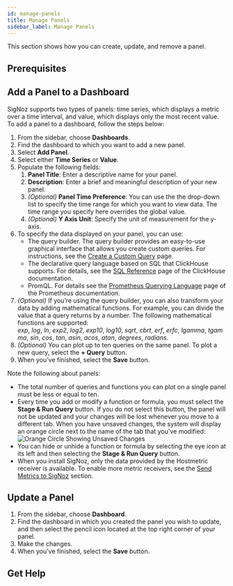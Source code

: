 ```yaml
---
id: manage-panels
title: Manage Panels
sidebar_label: Manage Panels
---
```



This section shows how you can create, update, and remove a panel.

## Prerequisites

<PrereqsInstrument />

## Add a Panel to a Dashboard

SigNoz supports two types of panels: time series, which displays a metric over a time interval, and value, which displays only the most recent value. To add a panel to a dashboard, follow the steps below:

1. From the sidebar, choose **Dashboards**.
2. Find the dashboard to which you want to add a new panel.
3. Select **Add Panel**.
4. Select either **Time Series** or **Value**.
5. Populate the following fields:
    1. **Panel Title**: Enter a descriptive name for your panel.
    2. **Description**: Enter a brief and meaningful description of your new panel.
    3. _(Optional)_ **Panel Time Preference**: You can use the the drop-down list to specify the time range for which you want to view data. The time range you specify here overrides the global value.
    4. _(Optional)_ **Y Axis Unit**: Specify the unit of measurement for the y-axis.
6. To specify the data displayed on your panel, you can use:
    - The query builder. The query builder provides an easy-to-use graphical interface that allows you create custom queries. For instructions, see the [Create a Custom Query](/docs/userguide/create-a-custom-query) page.
    - The declarative query language based on SQL that ClickHouse supports. For details, see the [SQL Reference](https://clickhouse.com/docs/en/sql-reference/) page of the ClickHouse documentation.
    - PromQL. For details see the [Prometheus Querying Language](https://prometheus.io/docs/prometheus/latest/querying/basics/) page of the Prometheus documentation.
7. _(Optional)_ If you’re using the query builder, you can also transform your data by adding mathematical functions. For example, you can divide the value that a query returns by a number. The following mathematical functions are supported: *exp*, *log*, *ln*, *exp2*, *log2*, *exp10*, *log10*, *sqrt*, *cbrt*, *erf*, *erfc*, *lgamma*, *tgamma*, *sin*, *cos*, *tan*, *asin*, *acos*, *atan*, *degrees*, *radians.*
8. _(Optional)_ You can plot up to ten queries on the same panel. To plot a new query, select the **+ Query** button.
9.  When you’ve finished, select the **Save** button.

Note the following about panels:
- The total number of queries and functions you can plot on a single panel must be less or equal to ten.
- Every time you add or modify a function or formula, you must select the **Stage & Run Query** button. If you do not select this button, the panel will not be updated and your changes will be lost whenever you move to a different tab. When you have unsaved changes, the system will display an orange circle next to the name of the tab that you've modified:
  ![Orange Circle Showing Unsaved Changes](/img/docs/orange-circle.png)
- You can hide or unhide a function or formula by selecting the eye icon at its left and then selecting the **Stage & Run Query** button.
- When you install SigNoz, only the data provided by the Hostmetric receiver is available. To enable more metric receivers, see the [Send Metrics to SigNoz](/docs/userguide/send-metrics) section.

## Update a Panel

1. From the sidebar, choose **Dashboard**.
2. Find the dashboard in which you created the panel you wish to update, and then select the pencil icon located at the top right corner of your panel.
3. Make the changes.
4. When you’ve finished, select the **Save** button.

## Get Help

<GetHelp />